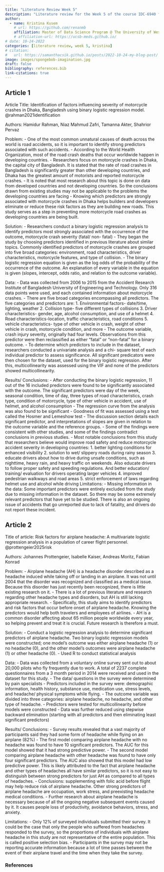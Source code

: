 ```yaml
---
title: "Literature Review Week 5"
description: "Literature review for the Week 5 of the course IDC-6940 for Fall 2025"
author:
  - name: Kristina Kusem
    # url: https://github.com/renanmb
    affiliation: Master of Data Science Program @ The University of West Florida (UWF)
    # affiliation-url: https://ucsb-meds.github.io/
# date: 10-24-2022
categories: [literature review, week 5, kristina]
# citation:
#   url: https://samanthacsik.github.io/posts/2022-10-24-my-blog-post/
image: images/spongebob-imagination.jpg
draft: false
bibliography: references.bib
link-citations: true
---
```


## Article 1

Article Title: Identification of factors influencing severity of motorcycle crashes in Dhaka, Bangladesh using binary logistic regression model. @rahman2021identification

Authors: Hamidur Rahman, Niaz Mahmud Zafri, Tamanna Akter, Shahrior Pervaz

Problem:
- One of the most common unnatural causes of death across the world is road accidents, so it is important to identify strong predictors associated with such accidents.
- According to the World Health Organization, most of the road crash deaths that occur worldwide happen in developing countries. 
- Researchers focus on motorcycle crashes in Dhaka, the capital city of Bangladesh. It is stated that the rate of road crashes in Bangladesh is significantly greater than other developing countries, and Dhaka has the greatest amount of motorists and reported motorcycle crashes.
- It is noted that most research about this topic is done on data from developed countries and not developing countries. So the conclusions drawn from existing studies may not be applicable to the problems the developing countries are facing
- Knowing which predictors are strongly associated with motorcycle crashes in Dhaka helps builders and developers eliminate or reduce these risk factors as they are building new roads. This study serves as a step in preventing more motorcycle road crashes as developing countries are being built. 

Solution:
- Researchers conduct a binary logistic regression analysis to identify predictors most strongly associated with the occurrence of the outcome, motorcycle crash severity (fatal/ non- fatal)
- They began the study by choosing predictors identified in previous literature about similar topics. Commonly identified predictors of motorcycle crashes are grouped into five broad categories: environment, road characteristics, driver characteristics, motorcycle features, and type of collision.
- The binary logistic regression equation is given as the log odds of the probability of the occurrence of the outcome. An explanation of every variable in the equation is given (slopes, intercept, odds ratio, and relation to the outcome variable).

Data:
- Data was collected from 2006 to 2015 from the Accident Research Institute of Bangladesh University of Engineering and Technology. Only 316 data points were used, and each contained information about motorcycle crashes. 
- There are five broad categories encompassing all predictors. The five categories and predictors are:
    1. Environmental factors- date/time, lighting, weather
    2. Collision type- five different types of collisions
    3. Driver characteristics- gender, age, alcohol consumption, and use of a helmet
    4. Road characteristics-location, traffic characteristics, road conditions
    5. vehicle characteristics- type of other vehicle in crash, weight of other vehicle in crash, motorcycle condition, and more 
- The outcome variable, crash injury severity, originally had four levels. Observations from this predictor were then reclassified as either “fatal” or “non-fatal” for a binary outcome.
- To determine which predictors to include in the dataset, researchers conducted a univariate analysis and a chi- square test of each individual predictor to assess significance. All significant predicators were then chosen for the dataset, used for the binary logistic regression. After this, multicollinearity was assessed using the VIF and none of the predictors showed multicollinearity.

Results/ Conclusions:
- After conducting the binary logistic regression, 11 out of the 16 included predictors were found to be significantly associated with the outcome. The significant predictors were day of the week, seasonal condition, time of day, three types of road characteristics, crash type, condition of motorcycle, type of other vehicle in accident, use of helmet, and alcohol consumption
- The regression curve from the analysis was also found to be significant
- Goodness of fit was assessed using a test called the Hosmer and Lemeshow test
- The discussion section details each significant predictor, and interpretations of slopes are given in relation to the outcome variable and the reference groups. 
- Some of the findings were consistent with other studies, and some of the findings contradict conclusions in previous studies.
- Most notable conclusions from this study that researchers believe would improve road safety and reduce motorcycle accident severity in developing countries:
    1. better lighting conditions for enhanced visibility
    2. solution to wet/ slippery roads during rainy season
    3. educate drivers about how to drive during unsafe conditions, such as nighttime, heavy rain, and heavy traffic on weekends. Also educate drivers to follow proper safety and speeding regulations. And better education/ training/ evaluation for drivers operating larger vehicles 
    4. improved pedestrian walkways and road areas
    5. strict enforcement of laws regarding helmet use and alcohol while driving
Limitations:
- Missing information in the data: Some important predictors were entirely excluded from the study due to missing information in the dataset. So there may be some extremely relevant predictors that have yet to be studied. There is also an ongoing issue of accidents that go unreported due to lack of fatality, and drivers do not report these incident. 

## Article 2

Title of article: Risk factors for airplane headache: A multivariate logistic regression analysis in a population of career flight personnel. @prottengeier2025risk

Authors: Johannes Prottengeier, Isabelle Kaiser, Andreas Moritz, Fabian Konrad

Problem:
- Airplane headache (AH) is a headache disorder described as a headache induced while taking off or landing in an airplane. It was not until 2004 that the disorder was recognized and classified as a medical issue. Because this disorder has just recently been recognized, there is little existing research on it.
- There is a lot of previous literature and research regarding other headache types and disorders, but AH is still lacking appropriate research.
- Specifically, this study aims to identify predictors and risk factors that occur before onset of airplane headache. Knowing the predictors would help both travelers and employees of airlines. 
- AH is a common disorder affecting about 65 million people worldwide every year, so helping prevent and treat it is crucial. Future research is therefore a must.

Solution:
- Conduct a logistic regression analysis to determine significant predictors of airplane headache. Two binary logistic regression models were constructed; one model’s outcome was either airplane headache (1) or no headache (0), and the other model’s outcomes were airplane headache (1) or other headache (0). 
- Used R to conduct statistical analysis

Data:
- Data was collected from a voluntary online survey sent out to about 20,000 pilots who fly frequently due to work. A total of 2237 complete questionnaires from a 3 month period in 2014 were received and used in the dataset for this study. 
- The data/ questions in the survey were determined by pain specialists
- Predictors included in the survey were: demographic information, health history, substance use, medication use, stress levels, and headache/ physical symptoms while flying.
- The outcome variable was divided into three categories: airplane headache, no headache, and other type of headache.
- Predictors were tested for multicollinearity before models were constructed
- Data was further reduced using stepwise backward elimination (starting with all predictors and then eliminating least significant predictors)

Results/ Conclusions:
- Survey results revealed that a vast majority of participants said they had some form of headache while flying on an airplane (82%)
- The first model comparing airplane headache with no headache was found to have 10 significant predictors. The AUC for this model showed that it had strong predictive power.
- The second model comparing airplane headache with other headache was found to have only four significant predictors. The AUC also showed that this model had low predictive power. This is likely attributed to the fact that airplane headache and other types of headaches all have similar predictors, so it is not easy to distinguish between strong predictors for just AH as compared to all types of headaches.
- Conclusions: supplementing with folic acid before flight may help reduce risk of airplane headache. Other strong predictors of airplane headache are occupation, work stress, and preexisting headache medical conditions.
- Further research about airplane headache is necessary because of all the ongoing negative subsequent events caused by it. It causes people loss of productivity, avoidance behaviors, stress, and anxiety.

Limitations:
- Only 12% of surveyed individuals submitted their survey. It could be the case that only the people who suffered from headaches responded to the survey, so the proportions of individuals with airplane headache in this study are not representative of the entire population. This is called positive selection bias.
- Participants in the survey may not be reporting accurate information because a lot of time passes between the event of their airplane travel and the time when they take the survey.

### References

::: {#refs}
:::